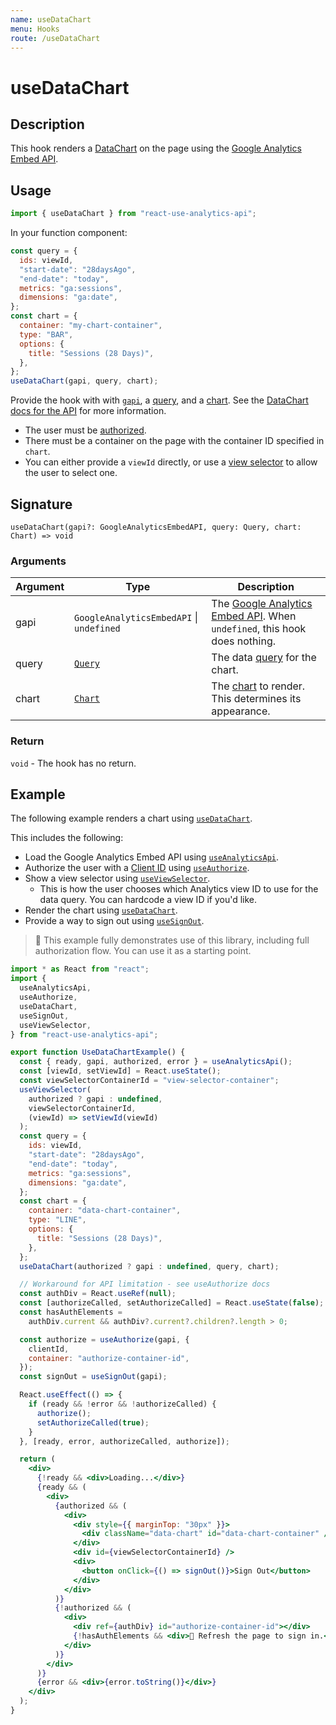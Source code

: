 ```yaml
---
name: useDataChart
menu: Hooks
route: /useDataChart
---
```



<h1>useDataChart</h1>

## Description

This hook renders a [DataChart](https://developers.google.com/analytics/devguides/reporting/embed/v1/component-reference#datachart) on the page using the [Google Analytics Embed API](/useAnalyticsApi).

## Usage

```jsx
import { useDataChart } from "react-use-analytics-api";
```

In your function component:

```jsx
const query = {
  ids: viewId,
  "start-date": "28daysAgo",
  "end-date": "today",
  metrics: "ga:sessions",
  dimensions: "ga:date",
};
const chart = {
  container: "my-chart-container",
  type: "BAR",
  options: {
    title: "Sessions (28 Days)",
  },
};
useDataChart(gapi, query, chart);
```

Provide the hook with with [`gapi`](/useAnalyticsApi), a [query](https://developers.google.com/analytics/devguides/reporting/core/v3/reference#q_summary), and a [chart](https://developers.google.com/analytics/devguides/reporting/embed/v1/component-reference#datachart). See the [DataChart docs for the API](https://developers.google.com/analytics/devguides/reporting/embed/v1/component-reference#datachart) for more information.

- The user must be [authorized](/useAuthorize).
- There must be a container on the page with the container ID specified in `chart`.
- You can either provide a `viewId` directly, or use a [view selector](/useViewSelector) to allow the user to select one.

## Signature

`useDataChart(gapi?: GoogleAnalyticsEmbedAPI, query: Query, chart: Chart) => void`

### Arguments

| Argument | Type                                                                                                          | Description                                                                                                                                                |
| -------- | ------------------------------------------------------------------------------------------------------------- | ---------------------------------------------------------------------------------------------------------------------------------------------------------- |
| gapi     | `GoogleAnalyticsEmbedAPI` &#124; `undefined`                                                                  | The [Google Analytics Embed API](/useAnalyticsApi). When `undefined`, this hook does nothing.                                                              |
| query    | [`Query`](https://developers.google.com/analytics/devguides/reporting/core/v3/reference#q_summary)            | The data [query](https://developers.google.com/analytics/devguides/reporting/core/v3/reference#q_summary) for the chart.                                   |
| chart    | [`Chart`](https://developers.google.com/analytics/devguides/reporting/embed/v1/component-reference#datachart) | The [chart](https://developers.google.com/analytics/devguides/reporting/embed/v1/component-reference#datachart) to render. This determines its appearance. |

### Return

`void` - The hook has no return.

## Example

The following example renders a chart using [`useDataChart`](/useDataChart).

This includes the following:

- Load the Google Analytics Embed API using [`useAnalyticsApi`](/useAnalyticsApi).
- Authorize the user with a [Client ID](https://justinmahar.github.io/react-analytics-charts/google-oauth-client-id) using [`useAuthorize`](/useAuthorize).
- Show a view selector using [`useViewSelector`](/useViewSelector).
  - This is how the user chooses which Analytics view ID to use for the data query. You can hardcode a view ID if you'd like.
- Render the chart using [`useDataChart`](/useDataChart).
- Provide a way to sign out using [`useSignOut`](/useSignOut).

> 🏁 This example fully demonstrates use of this library, including full authorization flow. You can use it as a starting point.

<div style={{ border: "solid 2px #67788a", padding: "20px" }}>
  <UseDataChartExample />
</div>

```jsx
import * as React from "react";
import {
  useAnalyticsApi,
  useAuthorize,
  useDataChart,
  useSignOut,
  useViewSelector,
} from "react-use-analytics-api";

export function UseDataChartExample() {
  const { ready, gapi, authorized, error } = useAnalyticsApi();
  const [viewId, setViewId] = React.useState();
  const viewSelectorContainerId = "view-selector-container";
  useViewSelector(
    authorized ? gapi : undefined,
    viewSelectorContainerId,
    (viewId) => setViewId(viewId)
  );
  const query = {
    ids: viewId,
    "start-date": "28daysAgo",
    "end-date": "today",
    metrics: "ga:sessions",
    dimensions: "ga:date",
  };
  const chart = {
    container: "data-chart-container",
    type: "LINE",
    options: {
      title: "Sessions (28 Days)",
    },
  };
  useDataChart(authorized ? gapi : undefined, query, chart);

  // Workaround for API limitation - see useAuthorize docs
  const authDiv = React.useRef(null);
  const [authorizeCalled, setAuthorizeCalled] = React.useState(false);
  const hasAuthElements =
    authDiv.current && authDiv?.current?.children?.length > 0;

  const authorize = useAuthorize(gapi, {
    clientId,
    container: "authorize-container-id",
  });
  const signOut = useSignOut(gapi);

  React.useEffect(() => {
    if (ready && !error && !authorizeCalled) {
      authorize();
      setAuthorizeCalled(true);
    }
  }, [ready, error, authorizeCalled, authorize]);

  return (
    <div>
      {!ready && <div>Loading...</div>}
      {ready && (
        <div>
          {authorized && (
            <div>
              <div style={{ marginTop: "30px" }}>
                <div className="data-chart" id="data-chart-container" />
              </div>
              <div id={viewSelectorContainerId} />
              <div>
                <button onClick={() => signOut()}>Sign Out</button>
              </div>
            </div>
          )}
          {!authorized && (
            <div>
              <div ref={authDiv} id="authorize-container-id"></div>
              {!hasAuthElements && <div>🔄 Refresh the page to sign in.</div>}
            </div>
          )}
        </div>
      )}
      {error && <div>{error.toString()}</div>}
    </div>
  );
}
```
